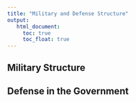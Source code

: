 ```yaml
---
title: "Military and Defense Structure"
output:
   html_document:
     toc: true
     toc_float: true
---
```

## Military Structure

## Defense in the Government